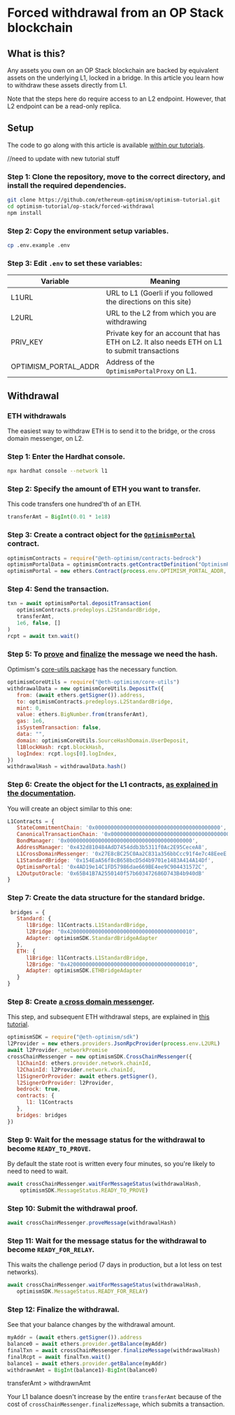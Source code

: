 
# Forced withdrawal from an OP Stack blockchain

## What is this?

Any assets you own on an OP Stack blockchain are backed by equivalent assets on the underlying L1, locked in a bridge. 
In this article you learn how to withdraw these assets directly from L1.

Note that the steps here do require access to an L2 endpoint.
However, that L2 endpoint can be a read-only replica.


## Setup 

The code to go along with this article is available [within our tutorials](/getting-started/tutorials).
<Steps>

//need to update with new tutorial stuff
### Step 1: Clone the repository, move to the correct directory, and install the required dependencies.

   ```sh
   git clone https://github.com/ethereum-optimism/optimism-tutorial.git
   cd optimism-tutorial/op-stack/forced-withdrawal
   npm install
   ```

### Step 2: Copy the environment setup variables.

   ```sh
   cp .env.example .env
   ```

### Step 3: Edit `.env` to set these variables:

   | Variable             | Meaning |
   | -------------------- | ------- |
   | L1URL                | URL to L1 (Goerli if you followed the directions on this site)
   | L2URL                | URL to the L2 from which you are withdrawing
   | PRIV_KEY             | Private key for an account that has ETH on L2. It also needs ETH on L1 to submit transactions
   | OPTIMISM_PORTAL_ADDR | Address of the `OptimismPortalProxy` on L1.
</Steps>

## Withdrawal

### ETH withdrawals

The easiest way to withdraw ETH is to send it to the bridge, or the cross domain messenger, on L2.
<Steps>
### Step 1: Enter the Hardhat console.

   ```sh
   npx hardhat console --network l1
   ```

### Step 2: Specify the amount of ETH you want to transfer.
   This code transfers one hundred'th of an ETH.

   ```js
   transferAmt = BigInt(0.01 * 1e18)
   ``` 

### Step 3: Create a contract object for the [`OptimismPortal`](https://github.com/ethereum-optimism/optimism/blob/129032f15b76b0d2a940443a39433de931a97a44/packages/contracts-bedrock/contracts/L1/OptimismPortal.sol) contract.

   ```js
   optimismContracts = require("@eth-optimism/contracts-bedrock")
   optimismPortalData = optimismContracts.getContractDefinition("OptimismPortal")
   optimismPortal = new ethers.Contract(process.env.OPTIMISM_PORTAL_ADDR, optimismPortalData.abi, await ethers.getSigner())
   ```

### Step 4: Send the transaction.

   ```js
   txn = await optimismPortal.depositTransaction(
      optimismContracts.predeploys.L2StandardBridge,
      transferAmt,
      1e6, false, []
   )
   rcpt = await txn.wait()
   ```

### Step 5: To [prove](https://sdk.optimism.io/classes/crosschainmessenger#proveMessage-2) and [finalize](https://sdk.optimism.io/classes/crosschainmessenger#finalizeMessage-2) the message we need the hash. 
   Optimism's [core-utils package](https://www.npmjs.com/package/@eth-optimism/core-utils) has the necessary function.

   ```js
   optimismCoreUtils = require("@eth-optimism/core-utils")
   withdrawalData = new optimismCoreUtils.DepositTx({
      from: (await ethers.getSigner()).address,
      to: optimismContracts.predeploys.L2StandardBridge,
      mint: 0,
      value: ethers.BigNumber.from(transferAmt),
      gas: 1e6,
      isSystemTransaction: false,
      data: "",
      domain: optimismCoreUtils.SourceHashDomain.UserDeposit,
      l1BlockHash: rcpt.blockHash,
      logIndex: rcpt.logs[0].logIndex,
   })
   withdrawalHash = withdrawalData.hash()
   ```

### Step 6: Create the object for the L1 contracts, [as explained in the documentation](/tools/javascript/sdk).
   You will create an object similar to this one:

   ```js
   L1Contracts = {
      StateCommitmentChain: '0x0000000000000000000000000000000000000000',
      CanonicalTransactionChain: '0x0000000000000000000000000000000000000000',
      BondManager: '0x0000000000000000000000000000000000000000',
      AddressManager: '0x432d810484AdD7454ddb3b5311f0Ac2E95CeceA8',
      L1CrossDomainMessenger: '0x27E8cBC25C0Aa2C831a356bbCcc91f4e7c48EeeE',
      L1StandardBridge: '0x154EaA56f8cB658bcD5d4b9701e1483A414A14Df',
      OptimismPortal: '0x4AD19e14C1FD57986dae669BE4ee9C904431572C',
      L2OutputOracle: '0x65B41B7A2550140f57b603472686D743B4b940dB'
   }
   ```

### Step 7: Create the data structure for the standard bridge.

   ```js
    bridges = { 
      Standard: { 
         l1Bridge: l1Contracts.L1StandardBridge, 
         l2Bridge: "0x4200000000000000000000000000000000000010", 
         Adapter: optimismSDK.StandardBridgeAdapter
      },
      ETH: {
         l1Bridge: l1Contracts.L1StandardBridge, 
         l2Bridge: "0x4200000000000000000000000000000000000010", 
         Adapter: optimismSDK.ETHBridgeAdapter
      }
   }
   ```


### Step 8: Create [a cross domain messenger](https://sdk.optimism.io/classes/crosschainmessenger).
   This step, and subsequent ETH withdrawal steps, are explained in [this tutorial](/guides/bridging/cross-dom-bridge-eth).

   ```js
   optimismSDK = require("@eth-optimism/sdk")
   l2Provider = new ethers.providers.JsonRpcProvider(process.env.L2URL)
   await l2Provider._networkPromise
   crossChainMessenger = new optimismSDK.CrossChainMessenger({
      l1ChainId: ethers.provider.network.chainId,
      l2ChainId: l2Provider.network.chainId,
      l1SignerOrProvider: await ethers.getSigner(),
      l2SignerOrProvider: l2Provider,
      bedrock: true,
      contracts: {
         l1: l1Contracts
      },
      bridges: bridges
   })   
   ```

### Step 9: Wait for the message status for the withdrawal to become `READY_TO_PROVE`.
   By default the state root is written every four minutes, so you're likely to need to need to wait.

   ```js
   await crossChainMessenger.waitForMessageStatus(withdrawalHash, 
       optimismSDK.MessageStatus.READY_TO_PROVE)
   ```
      
### Step 10: Submit the withdrawal proof.

   ```js
   await crossChainMessenger.proveMessage(withdrawalHash)
   ```

### Step 11: Wait for the message status for the withdrawal to become `READY_FOR_RELAY`.
   This waits the challenge period (7 days in production, but a lot less on test networks).

   ```js
   await crossChainMessenger.waitForMessageStatus(withdrawalHash, 
      optimismSDK.MessageStatus.READY_FOR_RELAY)
   ```   


### Step 12: Finalize the withdrawal.
   See that your balance changes by the withdrawal amount.

   ```js
   myAddr = (await ethers.getSigner()).address
   balance0 = await ethers.provider.getBalance(myAddr)
   finalTxn = await crossChainMessenger.finalizeMessage(withdrawalHash)
   finalRcpt = await finalTxn.wait()
   balance1 = await ethers.provider.getBalance(myAddr)
   withdrawnAmt = BigInt(balance1)-BigInt(balance0)
   ```
</Steps>
<Callout type="info"> 

transferAmt > withdrawnAmt

Your L1 balance doesn't increase by the entire `transferAmt` because of the cost of `crossChainMessenger.finalizeMessage`, which submits a transaction.
</Callout>